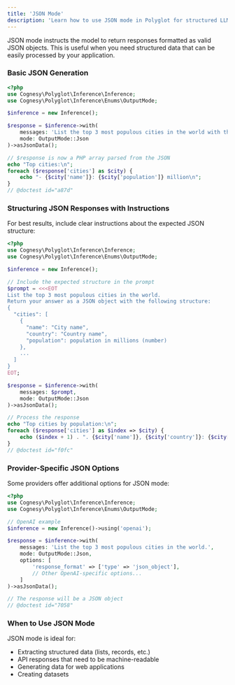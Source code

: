 ```yaml
---
title: 'JSON Mode'
description: 'Learn how to use JSON mode in Polyglot for structured LLM responses.'
---
```


JSON mode instructs the model to return responses formatted as valid JSON objects. This is useful when you need structured data that can be easily processed by your application.

### Basic JSON Generation

```php
<?php
use Cognesy\Polyglot\Inference\Inference;
use Cognesy\Polyglot\Inference\Enums\OutputMode;

$inference = new Inference();

$response = $inference->with(
    messages: 'List the top 3 most populous cities in the world with their populations.',
    mode: OutputMode::Json
)->asJsonData();

// $response is now a PHP array parsed from the JSON
echo "Top cities:\n";
foreach ($response['cities'] as $city) {
    echo "- {$city['name']}: {$city['population']} million\n";
}
// @doctest id="a87d"
```

### Structuring JSON Responses with Instructions

For best results, include clear instructions about the expected JSON structure:

```php
<?php
use Cognesy\Polyglot\Inference\Inference;
use Cognesy\Polyglot\Inference\Enums\OutputMode;

$inference = new Inference();

// Include the expected structure in the prompt
$prompt = <<<EOT
List the top 3 most populous cities in the world.
Return your answer as a JSON object with the following structure:
{
  "cities": [
    {
      "name": "City name",
      "country": "Country name",
      "population": population in millions (number)
    },
    ...
  ]
}
EOT;

$response = $inference->with(
    messages: $prompt,
    mode: OutputMode::Json
)->asJsonData();

// Process the response
echo "Top cities by population:\n";
foreach ($response['cities'] as $index => $city) {
    echo ($index + 1) . ". {$city['name']}, {$city['country']}: {$city['population']} million\n";
}
// @doctest id="f0fc"
```

### Provider-Specific JSON Options

Some providers offer additional options for JSON mode:

```php
<?php
use Cognesy\Polyglot\Inference\Inference;
use Cognesy\Polyglot\Inference\Enums\OutputMode;

// OpenAI example
$inference = new Inference()->using('openai');

$response = $inference->with(
    messages: 'List the top 3 most populous cities in the world.',
    mode: OutputMode::Json,
    options: [
        'response_format' => ['type' => 'json_object'],
        // Other OpenAI-specific options...
    ]
)->asJsonData();

// The response will be a JSON object
// @doctest id="7058"
```

### When to Use JSON Mode

JSON mode is ideal for:
- Extracting structured data (lists, records, etc.)
- API responses that need to be machine-readable
- Generating data for web applications
- Creating datasets
